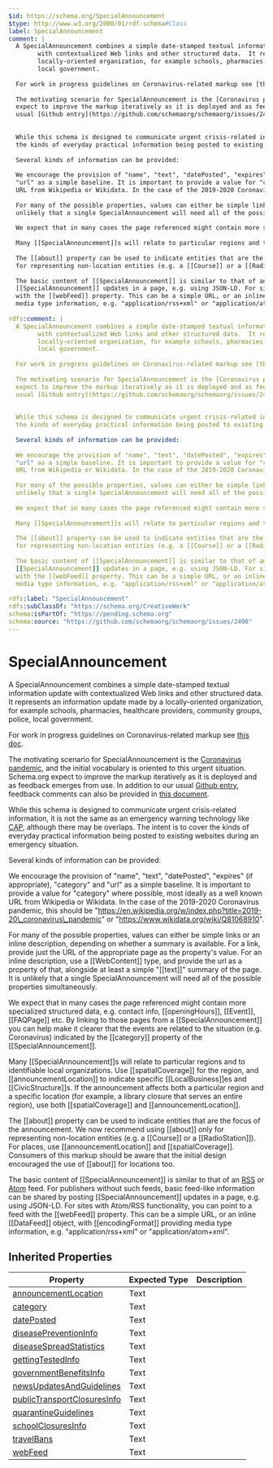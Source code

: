 ```yaml
---
$id: https://schema.org/SpecialAnnouncement
$type: http://www.w3.org/2000/01/rdf-schema#Class
label: SpecialAnnouncement
comment: |
  A SpecialAnnouncement combines a simple date-stamped textual information update
        with contextualized Web links and other structured data.  It represents an information update made by a
        locally-oriented organization, for example schools, pharmacies, healthcare providers,  community groups, police,
        local government.
  
  For work in progress guidelines on Coronavirus-related markup see [this doc](https://docs.google.com/document/d/14ikaGCKxo50rRM7nvKSlbUpjyIk2WMQd3IkB1lItlrM/edit#).
  
  The motivating scenario for SpecialAnnouncement is the [Coronavirus pandemic](https://en.wikipedia.org/wiki/2019%E2%80%9320_coronavirus_pandemic), and the initial vocabulary is oriented to this urgent situation. Schema.org
  expect to improve the markup iteratively as it is deployed and as feedback emerges from use. In addition to our
  usual [Github entry](https://github.com/schemaorg/schemaorg/issues/2490), feedback comments can also be provided in [this document](https://docs.google.com/document/d/1fpdFFxk8s87CWwACs53SGkYv3aafSxz_DTtOQxMrBJQ/edit#).
  
  
  While this schema is designed to communicate urgent crisis-related information, it is not the same as an emergency warning technology like [CAP](https://en.wikipedia.org/wiki/Common_Alerting_Protocol), although there may be overlaps. The intent is to cover
  the kinds of everyday practical information being posted to existing websites during an emergency situation.
  
  Several kinds of information can be provided:
  
  We encourage the provision of "name", "text", "datePosted", "expires" (if appropriate), "category" and
  "url" as a simple baseline. It is important to provide a value for "category" where possible, most ideally as a well known
  URL from Wikipedia or Wikidata. In the case of the 2019-2020 Coronavirus pandemic, this should be "https://en.wikipedia.org/w/index.php?title=2019-20\_coronavirus\_pandemic" or "https://www.wikidata.org/wiki/Q81068910".
  
  For many of the possible properties, values can either be simple links or an inline description, depending on whether a summary is available. For a link, provide just the URL of the appropriate page as the property's value. For an inline description, use a [[WebContent]] type, and provide the url as a property of that, alongside at least a simple "[[text]]" summary of the page. It is
  unlikely that a single SpecialAnnouncement will need all of the possible properties simultaneously.
  
  We expect that in many cases the page referenced might contain more specialized structured data, e.g. contact info, [[openingHours]], [[Event]], [[FAQPage]] etc. By linking to those pages from a [[SpecialAnnouncement]] you can help make it clearer that the events are related to the situation (e.g. Coronavirus) indicated by the [[category]] property of the [[SpecialAnnouncement]].
  
  Many [[SpecialAnnouncement]]s will relate to particular regions and to identifiable local organizations. Use [[spatialCoverage]] for the region, and [[announcementLocation]] to indicate specific [[LocalBusiness]]es and [[CivicStructure]]s. If the announcement affects both a particular region and a specific location (for example, a library closure that serves an entire region), use both [[spatialCoverage]] and [[announcementLocation]].
  
  The [[about]] property can be used to indicate entities that are the focus of the announcement. We now recommend using [[about]] only
  for representing non-location entities (e.g. a [[Course]] or a [[RadioStation]]). For places, use [[announcementLocation]] and [[spatialCoverage]]. Consumers of this markup should be aware that the initial design encouraged the use of [[about]] for locations too.
  
  The basic content of [[SpecialAnnouncement]] is similar to that of an [RSS](https://en.wikipedia.org/wiki/RSS) or [Atom](https://en.wikipedia.org/wiki/Atom_(Web_standard)) feed. For publishers without such feeds, basic feed-like information can be shared by posting
  [[SpecialAnnouncement]] updates in a page, e.g. using JSON-LD. For sites with Atom/RSS functionality, you can point to a feed
  with the [[webFeed]] property. This can be a simple URL, or an inline [[DataFeed]] object, with [[encodingFormat]] providing
  media type information, e.g. "application/rss+xml" or "application/atom+xml".
  
rdfs:comment: |
  A SpecialAnnouncement combines a simple date-stamped textual information update
        with contextualized Web links and other structured data.  It represents an information update made by a
        locally-oriented organization, for example schools, pharmacies, healthcare providers,  community groups, police,
        local government.
  
  For work in progress guidelines on Coronavirus-related markup see [this doc](https://docs.google.com/document/d/14ikaGCKxo50rRM7nvKSlbUpjyIk2WMQd3IkB1lItlrM/edit#).
  
  The motivating scenario for SpecialAnnouncement is the [Coronavirus pandemic](https://en.wikipedia.org/wiki/2019%E2%80%9320_coronavirus_pandemic), and the initial vocabulary is oriented to this urgent situation. Schema.org
  expect to improve the markup iteratively as it is deployed and as feedback emerges from use. In addition to our
  usual [Github entry](https://github.com/schemaorg/schemaorg/issues/2490), feedback comments can also be provided in [this document](https://docs.google.com/document/d/1fpdFFxk8s87CWwACs53SGkYv3aafSxz_DTtOQxMrBJQ/edit#).
  
  
  While this schema is designed to communicate urgent crisis-related information, it is not the same as an emergency warning technology like [CAP](https://en.wikipedia.org/wiki/Common_Alerting_Protocol), although there may be overlaps. The intent is to cover
  the kinds of everyday practical information being posted to existing websites during an emergency situation.
  
  Several kinds of information can be provided:
  
  We encourage the provision of "name", "text", "datePosted", "expires" (if appropriate), "category" and
  "url" as a simple baseline. It is important to provide a value for "category" where possible, most ideally as a well known
  URL from Wikipedia or Wikidata. In the case of the 2019-2020 Coronavirus pandemic, this should be "https://en.wikipedia.org/w/index.php?title=2019-20\_coronavirus\_pandemic" or "https://www.wikidata.org/wiki/Q81068910".
  
  For many of the possible properties, values can either be simple links or an inline description, depending on whether a summary is available. For a link, provide just the URL of the appropriate page as the property's value. For an inline description, use a [[WebContent]] type, and provide the url as a property of that, alongside at least a simple "[[text]]" summary of the page. It is
  unlikely that a single SpecialAnnouncement will need all of the possible properties simultaneously.
  
  We expect that in many cases the page referenced might contain more specialized structured data, e.g. contact info, [[openingHours]], [[Event]], [[FAQPage]] etc. By linking to those pages from a [[SpecialAnnouncement]] you can help make it clearer that the events are related to the situation (e.g. Coronavirus) indicated by the [[category]] property of the [[SpecialAnnouncement]].
  
  Many [[SpecialAnnouncement]]s will relate to particular regions and to identifiable local organizations. Use [[spatialCoverage]] for the region, and [[announcementLocation]] to indicate specific [[LocalBusiness]]es and [[CivicStructure]]s. If the announcement affects both a particular region and a specific location (for example, a library closure that serves an entire region), use both [[spatialCoverage]] and [[announcementLocation]].
  
  The [[about]] property can be used to indicate entities that are the focus of the announcement. We now recommend using [[about]] only
  for representing non-location entities (e.g. a [[Course]] or a [[RadioStation]]). For places, use [[announcementLocation]] and [[spatialCoverage]]. Consumers of this markup should be aware that the initial design encouraged the use of [[about]] for locations too.
  
  The basic content of [[SpecialAnnouncement]] is similar to that of an [RSS](https://en.wikipedia.org/wiki/RSS) or [Atom](https://en.wikipedia.org/wiki/Atom_(Web_standard)) feed. For publishers without such feeds, basic feed-like information can be shared by posting
  [[SpecialAnnouncement]] updates in a page, e.g. using JSON-LD. For sites with Atom/RSS functionality, you can point to a feed
  with the [[webFeed]] property. This can be a simple URL, or an inline [[DataFeed]] object, with [[encodingFormat]] providing
  media type information, e.g. "application/rss+xml" or "application/atom+xml".
  
rdfs:label: "SpecialAnnouncement"
rdfs:subClassOf: "https://schema.org/CreativeWork"
schema:isPartOf: "https://pending.schema.org"
schema:source: "https://github.com/schemaorg/schemaorg/issues/2490"
---
```


# SpecialAnnouncement

A SpecialAnnouncement combines a simple date-stamped textual information update
      with contextualized Web links and other structured data.  It represents an information update made by a
      locally-oriented organization, for example schools, pharmacies, healthcare providers,  community groups, police,
      local government.

For work in progress guidelines on Coronavirus-related markup see [this doc](https://docs.google.com/document/d/14ikaGCKxo50rRM7nvKSlbUpjyIk2WMQd3IkB1lItlrM/edit#).

The motivating scenario for SpecialAnnouncement is the [Coronavirus pandemic](https://en.wikipedia.org/wiki/2019%E2%80%9320_coronavirus_pandemic), and the initial vocabulary is oriented to this urgent situation. Schema.org
expect to improve the markup iteratively as it is deployed and as feedback emerges from use. In addition to our
usual [Github entry](https://github.com/schemaorg/schemaorg/issues/2490), feedback comments can also be provided in [this document](https://docs.google.com/document/d/1fpdFFxk8s87CWwACs53SGkYv3aafSxz_DTtOQxMrBJQ/edit#).


While this schema is designed to communicate urgent crisis-related information, it is not the same as an emergency warning technology like [CAP](https://en.wikipedia.org/wiki/Common_Alerting_Protocol), although there may be overlaps. The intent is to cover
the kinds of everyday practical information being posted to existing websites during an emergency situation.

Several kinds of information can be provided:

We encourage the provision of "name", "text", "datePosted", "expires" (if appropriate), "category" and
"url" as a simple baseline. It is important to provide a value for "category" where possible, most ideally as a well known
URL from Wikipedia or Wikidata. In the case of the 2019-2020 Coronavirus pandemic, this should be "https://en.wikipedia.org/w/index.php?title=2019-20\_coronavirus\_pandemic" or "https://www.wikidata.org/wiki/Q81068910".

For many of the possible properties, values can either be simple links or an inline description, depending on whether a summary is available. For a link, provide just the URL of the appropriate page as the property's value. For an inline description, use a [[WebContent]] type, and provide the url as a property of that, alongside at least a simple "[[text]]" summary of the page. It is
unlikely that a single SpecialAnnouncement will need all of the possible properties simultaneously.

We expect that in many cases the page referenced might contain more specialized structured data, e.g. contact info, [[openingHours]], [[Event]], [[FAQPage]] etc. By linking to those pages from a [[SpecialAnnouncement]] you can help make it clearer that the events are related to the situation (e.g. Coronavirus) indicated by the [[category]] property of the [[SpecialAnnouncement]].

Many [[SpecialAnnouncement]]s will relate to particular regions and to identifiable local organizations. Use [[spatialCoverage]] for the region, and [[announcementLocation]] to indicate specific [[LocalBusiness]]es and [[CivicStructure]]s. If the announcement affects both a particular region and a specific location (for example, a library closure that serves an entire region), use both [[spatialCoverage]] and [[announcementLocation]].

The [[about]] property can be used to indicate entities that are the focus of the announcement. We now recommend using [[about]] only
for representing non-location entities (e.g. a [[Course]] or a [[RadioStation]]). For places, use [[announcementLocation]] and [[spatialCoverage]]. Consumers of this markup should be aware that the initial design encouraged the use of [[about]] for locations too.

The basic content of [[SpecialAnnouncement]] is similar to that of an [RSS](https://en.wikipedia.org/wiki/RSS) or [Atom](https://en.wikipedia.org/wiki/Atom_(Web_standard)) feed. For publishers without such feeds, basic feed-like information can be shared by posting
[[SpecialAnnouncement]] updates in a page, e.g. using JSON-LD. For sites with Atom/RSS functionality, you can point to a feed
with the [[webFeed]] property. This can be a simple URL, or an inline [[DataFeed]] object, with [[encodingFormat]] providing
media type information, e.g. "application/rss+xml" or "application/atom+xml".


## Inherited Properties

| Property | Expected Type | Description |
| --- | --- | --- |
| [announcementLocation](https://schema.org/announcementLocation) | Text |  |
| [category](https://schema.org/category) | Text |  |
| [datePosted](https://schema.org/datePosted) | Text |  |
| [diseasePreventionInfo](https://schema.org/diseasePreventionInfo) | Text |  |
| [diseaseSpreadStatistics](https://schema.org/diseaseSpreadStatistics) | Text |  |
| [gettingTestedInfo](https://schema.org/gettingTestedInfo) | Text |  |
| [governmentBenefitsInfo](https://schema.org/governmentBenefitsInfo) | Text |  |
| [newsUpdatesAndGuidelines](https://schema.org/newsUpdatesAndGuidelines) | Text |  |
| [publicTransportClosuresInfo](https://schema.org/publicTransportClosuresInfo) | Text |  |
| [quarantineGuidelines](https://schema.org/quarantineGuidelines) | Text |  |
| [schoolClosuresInfo](https://schema.org/schoolClosuresInfo) | Text |  |
| [travelBans](https://schema.org/travelBans) | Text |  |
| [webFeed](https://schema.org/webFeed) | Text |  |
